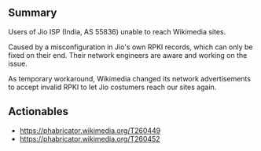 {{irdoc|status=final}}
== Summary ==
Users of Jio ISP (India, AS 55836) unable to reach Wikimedia sites.

Caused by a misconfiguration in Jio's own RPKI records, which can only be fixed on their end.  Their network engineers are aware and working on the issue.

As temporary workaround, Wikimedia changed its network advertisements to accept invalid RPKI to let Jio costumers reach our sites again.

== Actionables ==
* https://phabricator.wikimedia.org/T260449
* https://phabricator.wikimedia.org/T260452